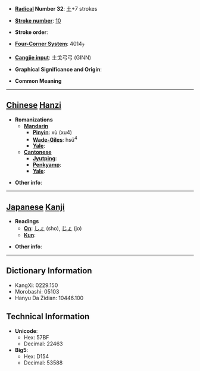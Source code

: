 * '''[[Wiktionary:Chinese radical index| Radical]] Number 32''': [[Wiktionary:Chinese radical index 土|土]]+7 strokes

* '''[[Wiktionary:Chinese total strokes index|Stroke number]]''': [[Wiktionary:Chinese total strokes index 10|10]]

* '''Stroke order''': 

* '''[[Wiktionary:Chinese four corner index|Four-Corner System]]''': 4014<sub>7</sub>

* '''[[Wiktionary:Chinese Cangjie index|Cangjie input]]''': 土戈弓弓 (GINN)

* '''Graphical Significance and Origin''': 

* '''Common Meaning'''

----

== [[Chinese]] [[Hanzi]] ==

* '''Romanizations'''
** '''[[Mandarin]]'''
*** '''[[Pinyin]]''': xù (xu4)
*** '''[[Wade-Giles]]''': hsü<sup>4</sup>
*** '''[[Yale]]''': 
** '''[[Cantonese]]'''
*** '''[[Jyutping]]''':
*** '''[[Penkyamp]]''': 
*** '''[[Yale]]''': 

* '''Other info''': 

----

== [[Japanese]] [[Kanji]] ==

* '''Readings'''
** '''[[On]]''': [[しょ]] (sho), [[じょ]] (jo)
** '''[[Kun]]''': 

* '''Other info''':  

----

== Dictionary Information ==

* KangXi: 0229.150
* Morobashi: 05103
* Hanyu Da Zidian: 10446.100

== Technical Information ==

* '''Unicode''':
** Hex: 57BF
** Decimal: 22463
* '''Big5''':
** Hex: D154
** Decimal: 53588